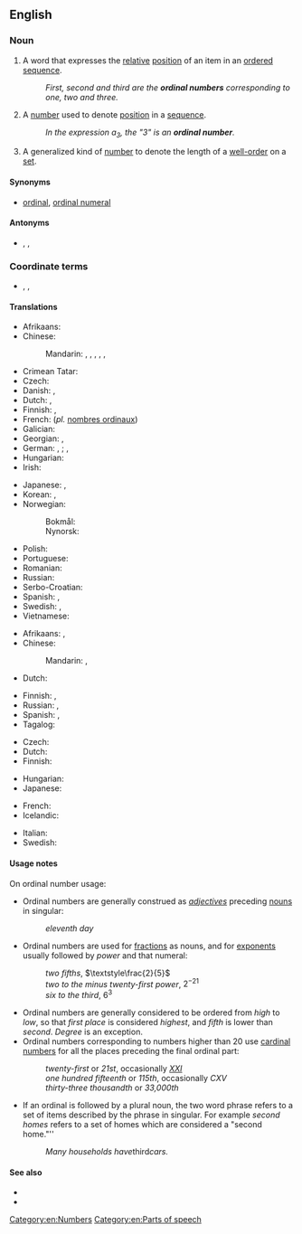 {{also|ordinal-number}}
==English==
{{wikipedia}}

===Noun===
{{en-noun}}

# {{lb|en|grammar}} A word that expresses the [[relative]] [[position]] of an item in an [[ordered]] [[sequence]].
#: ''First, second and third are the '''ordinal numbers''' corresponding to one, two and three.''
# {{lb|en|arithmetic}} A [[number]] used to denote [[position]] in a [[sequence]].
#: ''In the expression a<sub>3</sub>, the "3" is an '''ordinal number'''.''
# {{lb|en|mathematics}} A generalized kind of [[number]] to denote the length of a [[well-order]] on a [[set]].

====Synonyms====
* {{sense|grammar}} [[ordinal]], [[ordinal numeral]]

====Antonyms====
* {{sense|grammar}} {{l|en|cardinal}}, {{l|en|cardinal number}}, {{l|en|cardinal numeral}}

===Coordinate terms===
* {{sense|grammar}} {{l|en|cardinal number}}, {{l|en|distributive number}}, {{l|en|multiplier}}

====Translations====
{{trans-top|grammar: word used to denote relative position in a sequence}}
* Afrikaans: {{t-check|af|rangtelwoord}}
* Chinese:
*: Mandarin: {{t+|cmn|順序數|sc=Hani}}, {{t+|cmn|顺序数|tr=shùnxùshù|sc=Hani}}, {{t+|cmn|序數}}, {{t+|cmn|序数|tr=xùshù}}, {{t+|cmn|序數詞}}, {{t+|cmn|序数词|tr=xùshùcí}}
* Crimean Tatar: {{t|crh|sıra sayısı}}
* Czech: {{t|cs|řadová číslovka|f}}
* Danish: {{t|da|ordinaltal|n}}, {{t+|da|ordenstal|n}}
* Dutch: {{t-check|nl|ranggetal|n}}, {{t+|nl|rangtelwoord|n}}
* Finnish: {{t|fi|järjestyslukusana}}, {{t|fi|ordinaalilukusana}}
* French: {{t|fr|nombre ordinal|m}} (''pl.'' [[nombres ordinaux]])
* Galician: {{t|gl|número ordinal|m}}
* Georgian: {{t|ka|რიგობითი რიცხვითი სახელი|sc=Geor}}, {{t|ka|რიგითი რიცხვითი სახელი}}
* German: {{t+|de|Ordnungszahl|f}}, {{t+|de|Ordnungszahlwort|n}}; {{t|de|Ordinale|n}}, {{t+|de|Ordinalzahl|f}}
* Hungarian: {{t+|hu|sorszámnév}}
* Irish: {{t-check|ga|orduimhir|f}}
{{trans-mid}}
* Japanese: {{t|ja|序数詞|tr=じょすうし, josūshi}}, {{t+|ja|序数|tr=じょすう, josū|sc=Jpan}}
* Korean: {{t+|ko|서수}}, {{t+|ko|서수사}}
* Norwegian:
*: Bokmål: {{t+|nb|ordenstall|n}}
*: Nynorsk: {{t-check|nn|rekkjetal|n}}
* Polish: {{t+|pl|liczebnik porządkowy|m-in}}
* Portuguese: {{t|pt|[[número]] [[ordinal]]|m}}
* Romanian: {{t-check|ro|număr ordinal|n}}
* Russian: {{t+|ru|поря́дковое числи́тельное|n}}
* Serbo-Croatian: {{t|sh|redni broj}}
* Spanish: {{t-check|es|ordinal|m}}, {{t-check|es|adjetivo ordinal|m}}
* Swedish: {{t+|sv|ordningstal}}, {{t-check|sv|ordinaltal}}
* Vietnamese: {{t-check|vi|số thứ tự}}
{{trans-bottom}}

{{trans-top|arithmetic: number used to denote position in a sequence}}
* Afrikaans: {{t-check|af|ranggetal}}, {{t-check|af|ordinale getal}}
* Chinese:
*: Mandarin: {{t+|cmn|序數|sc=Hani}}, {{t+|cmn|序数|tr=xùshù|sc=Hani}}
* Dutch: {{t-check|nl|ranggetal|n}}
{{trans-mid}}
* Finnish: {{t+|fi|järjestysluku}}, {{t+|fi|ordinaaliluku}}
* Russian: {{t+|ru|поря́дковый но́мер|m}}, {{t+|ru|но́мер|m}}
* Spanish: {{t-check|es|ordinal|m}}, {{t+check|es|número ordinal|m}}
* Tagalog: {{t|tl|bilang na panunod}}
{{trans-bottom}}

{{trans-top|generalized kind of number to denote the length of a well-order on a set}}
* Czech: {{t|cs|ordinální číslo|n}}
* Dutch: {{t|nl|ranggetal|n}}
* Finnish: {{t|fi|ordinaali}}
{{trans-mid}}
* Hungarian: {{t+|hu|rendszám}}
* Japanese: {{t|ja|順序数|tr=じゅんじょすう, junjosū|sc=Jpan}}
{{trans-bottom}}

{{checktrans-top}}
* French: {{t+check|fr|ordinal|m}}
* Icelandic: {{t+check|is|raðtala|f}}
{{trans-mid}}
* Italian: {{t-check|it|numero ordinale|m}}
* Swedish: {{t-check|sv|ordinaltal}}
{{trans-bottom}}

====Usage notes====
On ordinal number usage:
* Ordinal numbers are generally construed as ''[[adjective]]s'' preceding {{lb|en|countable}} [[noun]]s in singular:
*: ''eleventh day''
* Ordinal numbers are used for [[fraction]]s as {{lb|en|countable}} nouns, and for [[exponent]]s usually followed by ''power'' and that numeral:
*: ''two fifths'', <math>\textstyle\frac{2}{5}</math>
*: ''two to the minus twenty-first power'', <math>2^{-21}</math>
*: ''six to the third'', <math>6^3</math>
* Ordinal numbers are generally considered to be ordered from ''high'' to ''low'', so that ''first place'' is considered ''highest'', and ''fifth'' is lower than ''second''. ''Degree'' is an exception.
* Ordinal numbers corresponding to numbers higher than 20 use [[cardinal number]]s for all the places preceding the final ordinal part:
*: ''twenty-first'' or ''21st'', occasionally ''[[XXI]]''
*: ''one hundred fifteenth'' or ''115th'', occasionally ''CXV''
*: ''thirty-three thousandth'' or ''33,000th''
* If an ordinal is followed by a plural noun, the two word phrase refers to a set of items described by the phrase in singular. For example ''second homes'' refers to a set of homes which are considered a "second home."''
*: ''Many households have ''third'' cars.''

====See also====
* {{l|en|numeral}}
* {{l|en|zeroth}}

[[Category:en:Numbers]]
[[Category:en:Parts of speech]]